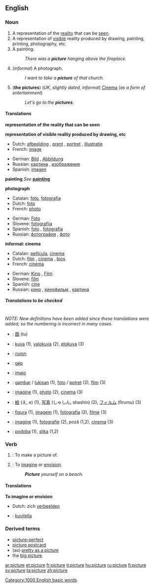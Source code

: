 ==English==

{{rank|watch|equal|afternoon|868|picture|study|father's|killed}}

===Noun===
{{en-noun-reg}}

# A representation of the [[reality]] that can be [[see]]n.<!--what does this mean? Clarify this definition-->
# A representation of [[visible]] reality produced by drawing, painting, printing, photography, etc.
# A painting.
#:''There was a '''picture''' hanging above the fireplace.''
# (''informal'') A photograph.
#:''I want to take a '''picture''' of that church.''
# ('''the pictures''') (''UK, slightly dated, informal'') [[Cinema]] (''as a form of entertainment'')
#:''Let's go to the '''pictures'''.''

====Translations====

'''representation of the reality that can be seen'''
{{top}}
{{mid}}
{{bottom}}

'''representation of visible reality produced by drawing, etc'''
{{top}}
*Dutch: [[afbeelding]] {{f}}, [[prent]] {{f}}, [[portret]] {{n}}, [[illustratie]] {{f}}
*French: [[image#French|image]] {{f}}
{{mid}}
*German: [[Bild]] {{n}}, [[Abbildung]] {{f}}
*Russian: [[картина]] {{f}}, [[изображение]] {{n}}
*Spanish: [[imagen]] {{f}}
{{bottom}}

'''painting'''
''See'' '''[[painting]]'''

'''photograph'''
<!--Note: include INFORMAL translations in this table, where these exist-->
{{top}}
*Catalan: [[foto]], [[fotografia]] {{f}}
*Dutch: [[foto#Dutch|foto]] {{m}}
*French: [[photo#French|photo]] {{f}}
{{mid}}
*German: [[Foto#German|Foto]] {{n}}
*Slovene: [[fotografija]] {{f}} 
*Spanish: [[foto#Spanish|foto]] {{f}}, [[fotografia]] {{f}} 
*Russian: [[фотография]] {{f}}, [[фото]] {{n}}
{{bottom}}

'''informal: cinema'''
<!--Note: include INFORMAL translations in this table, where these exist-->
{{top}}
*Catalan: [[pellícula]], [[cinema]]
*Dutch: [[film#Dutch|film]] {{m}}, [[cinema]] {{m}}, [[bios]] {{m}}
*French: [[cinéma]] {{m}}
{{mid}}
*German: [[Kino]] {{n}}, [[film#German|Film]] {{m}}
*Slovene: [[film]] {{m}}
*Spanish: [[cine]] {{m}}
*Russian: [[кино]] {{n}}, [[кинофильм]] {{m}}, [[картина]] {{f}}
{{bottom}}

=====Translations to be checked=====
<!--Remove this section once all of the translations below have been moved into the tables above.-->
{{checktrans}}<br>''NOTE: New definitions have been added since these translations were added, so the numbering is incorrect in many cases.''

*{{ttbc|Chinese}}: [[图]] (tu)
*{{ttbc|Finnish}}: [[kuva]] (1), [[valokuva]] (2), [[elokuva]] (3)
*{{ttbc|Hebrew}}: [[תמונה]] {{f}}
*{{ttbc|Hungarian}}: [[gép]]
*{{ttbc|Ido}}: [[imajo]]
*{{ttbc|Indonesian}}: [[gambar]] / [[lukis|lukisan]] (1), [[foto]] / [[potret]] (2), [[film]] (3)
*{{ttbc|Interlingua}}: [[imagine]] (1), [[photo]] (2), [[cinema]] (3)
*{{ttbc|Japanese}}: [[絵]] (え, e) (1), [[写真]] (しゃしん, shashin) (2), [[フィルム]] (firumu) (3)
*{{ttbc|Portuguese}}: [[figura]] {{f}} (1), [[imagem]] {{f}} (1), [[fotografia]] {{f}} (2), [[filme]] {{m}} (3)
*{{ttbc|Romanian}}: [[imagine]] {{n}} (1), [[fotografie]] {{f}} (2), poză {{f}} (1,2), [[cinema]] {{n}} (3)
*{{ttbc|Slovene}}: [[podoba]] {{f}} (1), [[slika]] {{f}} (1,2)

===Verb===
{{en-infl-reg-other-e|pictur|e}}

# {{transitive}}: To make a picture of.<!--clarify this definition-->
# {{transitive}}: To [[imagine]] or [[envision]].
#:'''''Picture''' yourself on a beach.''

====Translations====
'''To imagine or envision'''
*Dutch: zich [[verbeelden]]

{{checktrans}}
*{{ttbc|Finnish}}: [[kuvitella]]

===Derived terms===
*[[picture-perfect]]
*[[picture postcard]]
*(as) [[pretty as a picture]]
*the [[big picture]]

{{rfc}}

[[Category:1000 English basic words]]

[[ar:picture]]
[[et:picture]]
[[fr:picture]]
[[it:picture]]
[[hu:picture]]
[[ru:picture]]
[[fi:picture]]
[[sv:picture]]
[[ta:picture]]
[[zh:picture]]